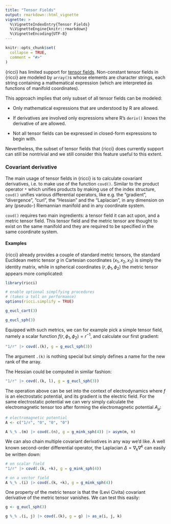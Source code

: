 ```yaml
---
title: "Tensor Fields"
output: rmarkdown::html_vignette
vignette: >
  %\VignetteIndexEntry{Tensor Fields}
  %\VignetteEngine{knitr::rmarkdown}
  %\VignetteEncoding{UTF-8}
---
```


```r
knitr::opts_chunk$set(
  collapse = TRUE,
  comment = "#>"
)
```

{ricci} has limited support for [tensor fields](https://en.wikipedia.org/wiki/Tensor_field). Non-constant tensor fields in {ricci} are modeled by `array()`s whose elements are character strings, each string containing a mathematical expression (which are interpreted as functions of manifold coordinates).

This approach implies that only subset of all tensor fields can be modeled:

-   Only mathematical expressions that are understood by R are allowed.

-   If derivatives are involved only expressions where R's `deriv()` knows the derivative of are allowed.

-   Not all tensor fields can be expressed in closed-form expressions to begin with.

Nevertheless, the subset of tensor fields that {ricci} does currently support can still be nontrivial and we still consider this feature useful to this extent.

### Covariant derivative

The main usage of tensor fields in {ricci} is to calculate covariant derivatives, i.e. to make use of the function `covd()`. Similar to the product operator `*` which unifies products by making use of the index structure, `covd()` unifies various differential operators, like e.g. the "gradient", "divergence", "curl", the "Hessian" and the "Laplacian", in any dimension on any (pseudo-) Riemannian manifold and in any coordinate system.

`covd()` requires two main ingredients: a tensor field it can act upon, and a metric tensor field. This tensor field and the metric tensor are thought to exist on the same manifold and they are required to be specified in the same coordinate system.

#### Examples

{ricci} already provides a couple of standard metric tensors, the standard Euclidean metric tensor $g$ in Cartesian coordinates $(x_1,x_2,x_3)$ is simply the identity matrix, while in spherical coordinates $(r, \phi_1, \phi_2)$ the metric tensor appears more complicated:

```r
library(ricci)

# enable optional simplfying procedures
# (takes a toll on performance)
options(ricci.simplify = TRUE)

g_eucl_cart(3)

g_eucl_sph(3)
```

Equipped with such metrics, we can for example pick a simple tensor field, namely a scalar function $f(r, \phi_1, \phi_2) = r^{-1}$, and calculate our first gradient:

```r
"1/r" |> covd(.(k), g = g_eucl_sph(3))
```

The argument `.(k)` is nothing special but simply defines a name for the new rank of the array.

The Hessian could be computed in similar fashion:

```r
"1/r" |> covd(.(k, l), g = g_eucl_sph(3))
```

The operation above can be set into the context of electrodynamics where $f$ is an electrostatic potential, and its gradient is the electric field. For the same electrostatic potential we can very simply calculate the electromagnetic tensor too after forming the electromagnetic potential $A_\mu$:

```r
# electromagnetic potential
A <- c("1/r", "0", "0", "0")

A %_% .(m) |> covd(.(n), g = g_mink_sph(4)) |> asym(m, n)
```

We can also chain multiple covariant derivatives in any way we'd like. A well known second-order differential operator, the Laplacian $\Delta = \nabla_k \nabla^k$ can easily be written down:

```r
# on scalar field
"1/r" |> covd(.(k, +k), g = g_mink_sph(4))

# on a vector field
A %_% .(i) |> covd(.(k, +k), g = g_mink_sph(4))

```

One property of the metric tensor is that the (Levi Civita) covariant derivative of the metric tensor vanishes. We can test this easily:

```r
g <- g_eucl_sph(3)

g %_% .(i, j) |> covd(.(k), g = g) |> as_a(i, j, k)
```
